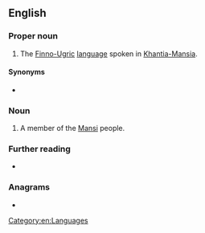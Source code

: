 ==English==

===Proper noun===
{{en-proper noun}}

# The [[Finno-Ugric]] [[language]] spoken in [[Khantia-Mansia]].

====Synonyms====
* {{l|en|Mansi}}

===Noun===
{{en-noun}}

# {{lb|en|dated}} A member of the [[Mansi]] people.

===Further reading===
* {{ethnologue|code=mns}}

===Anagrams===
* {{anagrams|en|vulgo}}

[[Category:en:Languages]]